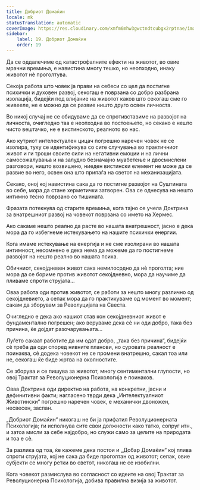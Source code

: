 ```yaml
---
title: Добриот Домаќин
locale: mk
statusTranslation: automatic
coverImage: https://res.cloudinary.com/xmfm6mhw3gwctndtcubgx2rptnae/image/upload/v1740468922/small_cover_tratado_de_psicologia_revolucionaria_a4c0dca4e0.webp
sidebar:
    label: 19. Добриот Домаќин
    order: 19
---
```

Да се оддалечиме од катастрофалните ефекти на животот, во овие мрачни времиња, е навистина многу тешко, но неопходно, инаку животот нѐ проголтува.

Секоја работа што човек ја прави на себеси со цел да постигне психички и духовен развој, секогаш е поврзана со добро разбрана изолација, бидејќи под влијание на животот каков што секогаш сме го живееле, не е можно да се развие ништо друго освен личноста.

Во никој случај не се обидуваме да се спротивставиме на развојот на личноста, очигледно таа е неопходна во постоењето, но секако е нешто чисто вештачко, не е вистинското, реалното во нас.

Ако кутриот интелектуален цицач погрешно наречен човек не се изолира, туку се идентификува со сите случувања во практичниот живот и ги троши своите сили на негативни емоции и на лични самосожалувања и на залудно безначајно муабетење и двосмислени разговори, ништо возвишено, ниеден вистински елемент не може да се развие во него, освен она што припаѓа на светот на механизацијата.

Секако, оној кој навистина сака да го постигне развојот на Суштината во себе, мора да стане херметички затворен. Ова се однесува на нешто интимно тесно поврзано со тишината.

Фразата потекнува од старите времиња, кога тајно се учела Доктрина за внатрешниот развој на човекот поврзана со името на Хермес.

Ако сакаме нешто реално да расте во нашата внатрешност, јасно е дека мора да го избегнеме истекувањето на нашите психички енергии.

Кога имаме истекување на енергија и не сме изолирани во нашата интимност, несомнено е дека нема да можеме да го постигнеме развојот на нешто реално во нашата психа.

Обичниот, секојдневен живот сака немилосрдно да нѐ проголта; ние мора да се бориме против животот секојдневно, мора да научиме да пливаме спроти струјата...

Оваа работа оди против животот, се работи за нешто многу различно од секојдневието, а сепак мора да го практикуваме од момент во момент; сакам да зборувам за Револуцијата на Свеста.

Очигледно е дека ако нашиот став кон секојдневниот живот е фундаментално погрешен; ако веруваме дека сѐ ни оди добро, така без причина, ќе дојдат разочарувањата...

Луѓето сакаат работите да им одат добро, „така без причина“, бидејќи сѐ треба да оди според нивните планови, но суровата реалност е поинаква, сѐ додека човекот не се промени внатрешно, сакал тоа или не, секогаш ќе биде жртва на околностите.

Се зборува и се пишува за животот, многу сентиментални глупости, но овој Трактат за Револуционерна Психологија е поинаков.

Оваа Доктрина оди директно на работа, на конкретни, јасни и дефинитивни факти; нагласено тврди дека „Интелектуалниот Животински“ погрешно наречен човек, е механички двоножен, несвесен, заспан.

„Добриот Домаќин“ никогаш не би ја прифатил Револуционерната Психологија; ги исполнува сите свои должности како татко, сопруг итн., и затоа мисли за себе најдобро, но служи само за целите на природата и тоа е сѐ.

За разлика од тоа, ќе кажеме дека постои и „Добар Домаќин“ кој плива спроти струјата, кој не сака да биде проголтан од животот; сепак, овие субјекти се многу ретки во светот, никогаш не се изобилни.

Кога човекот размислува во согласност со идеите на овој Трактат за Револуционерна Психологија, добива правилна визија за животот.


